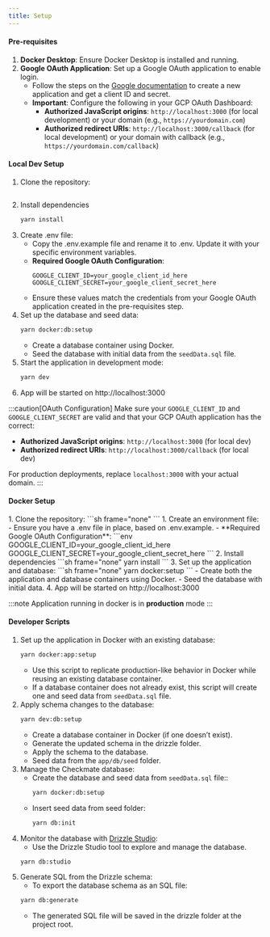 ```yaml
---
title: Setup
---
```



#### Pre-requisites

1. **Docker Desktop**: Ensure Docker Desktop is installed and running.
2. **Google OAuth Application**: Set up a Google OAuth application to enable login.
   - Follow the steps on the [Google documentation](https://developers.google.com/identity/protocols/oauth2/web-server#creatingcred) to create a new application and get a client ID and secret.
   - **Important**: Configure the following in your GCP OAuth Dashboard:
     - **Authorized JavaScript origins**: `http://localhost:3000` (for local development) or your domain (e.g., `https://yourdomain.com`)
     - **Authorized redirect URIs**: `http://localhost:3000/callback` (for local development) or your domain with callback (e.g., `https://yourdomain.com/callback`)

#### Local Dev Setup

<Steps>

1. Clone the repository:
   ```sh frame="none"
   ```
2. Install dependencies
   ```sh frame="none"
   yarn install
   ```
3. Create .env file:
   - Copy the .env.example file and rename it to .env. Update it with your specific environment variables.
   - **Required Google OAuth Configuration**:
     ```env
     GOOGLE_CLIENT_ID=your_google_client_id_here
     GOOGLE_CLIENT_SECRET=your_google_client_secret_here
     ```
   - Ensure these values match the credentials from your Google OAuth application created in the pre-requisites step.
4. Set up the database and seed data:
   ```sh frame="none"
   yarn docker:db:setup
   ```
   - Create a database container using Docker.
   - Seed the database with initial data from the `seedData.sql` file.
5. Start the application in development mode:
   ```sh frame="none"
   yarn dev
   ```
6. App will be started on http://localhost:3000

</Steps>

:::caution[OAuth Configuration]
Make sure your `GOOGLE_CLIENT_ID` and `GOOGLE_CLIENT_SECRET` are valid and that your GCP OAuth application has the correct:

- **Authorized JavaScript origins**: `http://localhost:3000` (for local dev)
- **Authorized redirect URIs**: `http://localhost:3000/callback` (for local dev)

For production deployments, replace `localhost:3000` with your actual domain.
:::

#### Docker Setup

<Steps>
1. Clone the repository:
   ```sh frame="none"
   ```
1. Create an environment file:
   - Ensure you have a .env file in place, based on .env.example.
   - **Required Google OAuth Configuration**:
     ```env
     GOOGLE_CLIENT_ID=your_google_client_id_here
     GOOGLE_CLIENT_SECRET=your_google_client_secret_here
     ```
2. Install dependencies
   ```sh frame="none"
   yarn install
   ```
3. Set up the application and database:
   ```sh frame="none"
   yarn docker:setup
   ```
   - Create both the application and database containers using Docker.
   - Seed the database with initial data.
4. App will be started on http://localhost:3000

</Steps>

:::note
Application running in docker is in **production** mode
:::

#### Developer Scripts

1. Set up the application in Docker with an existing database:
   ```sh frame="none"
   yarn docker:app:setup
   ```
   - Use this script to replicate production-like behavior in Docker while reusing an existing database container.
   - If a database container does not already exist, this script will create one and seed data from `seedData.sql` file.
2. Apply schema changes to the database:
   ```sh frame="none"
   yarn dev:db:setup
   ```
   - Create a database container in Docker (if one doesn’t exist).
   - Generate the updated schema in the drizzle folder.
   - Apply the schema to the database.
   - Seed data from the `app/db/seed` folder.
3. Manage the Checkmate database:
   - Create the database and seed data from `seedData.sql` file::
     ```sh frame="none"
     yarn docker:db:setup
     ```
   - Insert seed data from seed folder:
     ```sh frame="none"
     yarn db:init
     ```
4. Monitor the database with [Drizzle Studio](https://orm.drizzle.team/docs/overview):
   - Use the Drizzle Studio tool to explore and manage the database.
   ```sh frame="none"
   yarn db:studio
   ```
5. Generate SQL from the Drizzle schema:
   - To export the database schema as an SQL file:
   ```sh frame="none"
   yarn db:generate
   ```
   - The generated SQL file will be saved in the drizzle folder at the project root.
